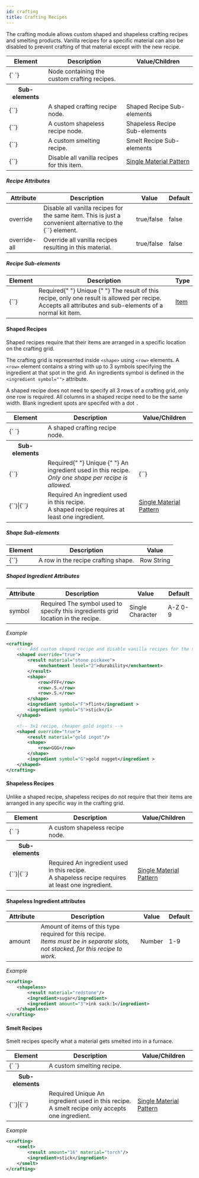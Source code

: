 ```yaml
---
id: crafting
title: Crafting Recipes
---
```


The crafting module allows custom shaped and shapeless crafting recipes and smelting products. Vanilla recipes for a specific material can also be disabled to prevent crafting of that material except with the new recipe.

<div className="table-container">
  <table>
    <thead>
      <tr>
        <th>Element</th>
        <th>Description</th>
        <th>Value/Children</th>
      </tr>
    </thead>
    <tbody>
      <tr>
        <td>
          <label>{`<crafting> </crafting>`}</label>
        </td>
        <td>Node containing the custom crafting recipes.</td>
        <td></td>
      </tr>
      <tr>
        <th>Sub-elements</th>
        <th />
        <th />
      </tr>
      <tr>
        <td>
          <label>{`<shaped>`}</label>
        </td>
        <td>A shaped crafting recipe node.</td>
        <td>
          <span className="badge badge--secondary">
            Shaped Recipe Sub-elements
          </span>
        </td>
      </tr>
      <tr>
        <td>
          <label>{`<shapeless>`}</label>
        </td>
        <td>A custom shapeless recipe node.</td>
        <td>
          <span className="badge badge--secondary">
            Shapeless Recipe Sub-elements
          </span>
        </td>
      </tr>
      <tr>
        <td>
          <label>{`<smelt>`}</label>
        </td>
        <td>A custom smelting recipe.</td>
        <td>
          <span className="badge badge--secondary">
            Smelt Recipe Sub-elements
          </span>
        </td>
      </tr>
      <tr>
        <td>
          <label>{`<disable>`}</label>
        </td>
        <td>Disable all vanilla recipes for this item.</td>
        <td>
          <a href="/reference/inventory#material_matchers">
            Single Material Pattern
          </a>
        </td>
      </tr>
    </tbody>
  </table>
</div>

##### Recipe Attributes

<div className="table-container">
  <table>
    <thead>
      <tr>
        <th>Attribute</th>
        <th>Description</th>
        <th>Value</th>
        <th>Default</th>
      </tr>
    </thead>
    <tbody>
      <tr>
        <td>
          <label>override</label>
        </td>
        <td>
          Disable all vanilla recipes for the same item. This is just a
          convenient alternative to the <label>{`<disable>`}</label> element.
        </td>
        <td>
          <span className="badge badge--primary">true/false</span>
        </td>
        <td>false</td>
      </tr>
      <tr>
        <td>
          <label>override-all</label>
        </td>
        <td>Override all vanilla recipes resulting in this material.</td>
        <td>
          <span className="badge badge--primary">true/false</span>
        </td>
        <td>false</td>
      </tr>
    </tbody>
  </table>
</div>

##### Recipe Sub-elements

<div className="table-container">
  <table>
    <thead>
      <tr>
        <th>Element</th>
        <th>Description</th>
        <th>Type</th>
      </tr>
    </thead>
    <tbody>
      <tr>
        <td>
          <label>{`<result>`}</label>
        </td>
        <td>
          <span className="badge badge--danger">Required</span>{" "}
          <span
            className="badge badge--warning"
            title="Only one of this child permitted per parent"
          >
            Unique
          </span>{" "}
          The result of this recipe, only one result is allowed per recipe.
          <br />
          Accepts all attributes and sub-elements of a normal kit item.
        </td>
        <td>
          <a href="/modules/items">Item</a>
        </td>
      </tr>
    </tbody>
  </table>
</div>

#### Shaped Recipes

Shaped recipes require that their items are arranged in a specific location on the crafting grid.

The crafting grid is represented inside `<shape>` using `<row>` elements.
A `<row>` element contains a string with up to 3 symbols specifying the ingredient at that spot in the grid.
An ingredients symbol is defined in the `<ingredient symbol="">` attribute.

A shaped recipe does not need to specify all 3 rows of a crafting grid, only one row is required.
All columns in a shaped recipe need to be the same width.
Blank ingredient spots are specifed with a dot `.`

<div className="table-container">
  <table>
    <thead>
      <tr>
        <th>Element</th>
        <th>Description</th>
        <th>Value/Children</th>
      </tr>
    </thead>
    <tbody>
      <tr>
        <td>
          <label>{`<shaped> </shaped>`}</label>
        </td>
        <td>A shaped crafting recipe node.</td>
        <td />
      </tr>
      <tr>
        <th>Sub-elements</th>
        <th />
        <th />
      </tr>
      <tr>
        <td>
          <label>{`<shape>`}</label>
        </td>
        <td>
          <span className="badge badge--danger">Required</span>{" "}
          <span
            className="badge badge--warning"
            title="Only one of this child permitted per parent"
          >
            Unique
          </span>{" "}
          An ingredient used in this recipe.
          <br />
          <i>Only one shape per recipe is allowed.</i>
        </td>
        <td>
          <label>{`<row>`}</label>
        </td>
      </tr>
      <tr>
        <td>
          <label>{`<ingredient>`}</label>|<label>{`<i>`}</label>
        </td>
        <td>
          <span className="badge badge--danger">Required</span> An ingredient
          used in this recipe.
          <br />A shaped recipe requires at least one ingredient.
        </td>
        <td>
          <a href="/reference/inventory#material_matchers">
            Single Material Pattern
          </a>
        </td>
      </tr>
    </tbody>
  </table>
</div>

##### Shape Sub-elements

<div className="table-container">
  <table>
    <thead>
      <tr>
        <th>Element</th>
        <th>Description</th>
        <th>Value</th>
      </tr>
    </thead>
    <tbody>
      <tr>
        <td>
          <label>{`<row>`}</label>
        </td>
        <td>A row in the recipe crafting shape.</td>
        <td>
          <span className="badge badge--secondary">Row String</span>
        </td>
      </tr>
    </tbody>
  </table>
</div>

##### Shaped Ingredient Attributes

<div className="table-container">
  <table>
    <thead>
      <tr>
        <th>Attribute</th>
        <th>Description</th>
        <th>Value</th>
        <th>Default</th>
      </tr>
    </thead>
    <tbody>
      <tr>
        <td>
          <label>symbol</label>
        </td>
        <td>
          <span className="badge badge--danger">Required</span>
          The symbol used to specify this ingredients grid location in the recipe.
        </td>
        <td>
          <span className="badge badge--primary">Single Character</span>
        </td>
        <td>A-Z 0-9</td>
      </tr>
    </tbody>
  </table>
</div>

_Example_

```xml
<crafting>
    <!-- Add custom shaped recipe and disable vanilla recipes for the same item. -->
    <shaped override="true">
        <result material="stone pickaxe">
            <enchantment level="2">durability</enchantment>
        </result>
        <shape>
            <row>FFF</row>
            <row>.S.</row>
            <row>.S.</row>
        </shape>
        <ingredient symbol="F">flint</ingredient >
        <ingredient symbol="S">stick</i>
    </shaped>

    <!-- 3x1 recipe, cheaper gold ingots -->
    <shaped override="true">
        <result material="gold ingot"/>
        <shape>
            <row>GGG</row>
        </shape>
        <ingredient symbol="G">gold nugget</ingredient >
    </shaped>
</crafting>
```

#### Shapeless Recipes

Unlike a shaped recipe, shapeless recipes do not require that their items are arranged in any specific way in the crafting grid.

<div className="table-container">
  <table>
    <thead>
      <tr>
        <th>Element</th>
        <th>Description</th>
        <th>Value/Children</th>
      </tr>
    </thead>
    <tbody>
      <tr>
        <td>
          <label>{`<shapeless> </shapeless>`}</label>
        </td>
        <td>A custom shapeless recipe node.</td>
        <td />
      </tr>
      <tr>
        <th>Sub-elements</th>
        <th />
        <th />
      </tr>
      <tr>
        <td>
          <label>{`<ingredient>`}</label>|<label>{`<i>`}</label>
        </td>
        <td>
          <span className="badge badge--danger">Required</span>
          An ingredient used in this recipe.
          <br />A shapeless recipe requires at least one ingredient.
        </td>
        <td>
          <a href="/reference/inventory#material_matchers">
            Single Material Pattern
          </a>
        </td>
      </tr>
    </tbody>
  </table>
</div>

#### Shapeless Ingredient attributes

<div className="table-container">
  <table>
    <thead>
      <tr>
        <th>Attribute</th>
        <th>Description</th>
        <th>Value</th>
        <th>Default</th>
      </tr>
    </thead>
    <tbody>
      <tr>
        <td>
          <label>amount</label>
        </td>
        <td>
          Amount of items of this type required for this recipe.
          <br />
          <i>
            Items must be in separate slots, not stacked, for this recipe to
            work.
          </i>
        </td>
        <td>
          <span className="badge badge--primary">Number</span>
        </td>
        <td>1-9</td>
      </tr>
    </tbody>
  </table>
</div>

_Example_

```xml
<crafting>
    <shapeless>
        <result material="redstone"/>
        <ingredient>sugar</ingredient>
        <ingredient amount="3">ink sack:1</ingredient>
    </shapeless>
</crafting>
```

#### Smelt Recipes

Smelt recipes specify what a material gets smelted into in a furnace.

<div className="table-container">
  <table>
    <thead>
      <tr>
        <th>Element</th>
        <th>Description</th>
        <th>Value/Children</th>
      </tr>
    </thead>
    <tbody>
      <tr>
        <td>
          <label>{`<smelt> </smelt>`}</label>
        </td>
        <td>A custom smelting recipe.</td>
        <td />
      </tr>
      <tr>
        <th>Sub-elements</th>
        <th />
        <th />
      </tr>
      <tr>
        <td>
          <label>{`<ingredient>`}</label>|<label>{`<i>`}</label>
        </td>
        <td>
          <span className="badge badge--danger">Required</span>
          <span
            className="badge badge--warning"
            title="Only one of this child permitted per parent"
          >
            Unique
          </span> An ingredient used in this recipe.
          <br />A smelt recipe only accepts one ingredient.
        </td>
        <td>
          <a href="/reference/inventory#material_matchers">
            Single Material Pattern
          </a>
        </td>
      </tr>
    </tbody>
  </table>
</div>

_Example_

```xml
<crafting>
    <smelt>
        <result amount="16" material="torch"/>
        <ingredient>stick</ingredient>
    </smelt>
</crafting>
```
